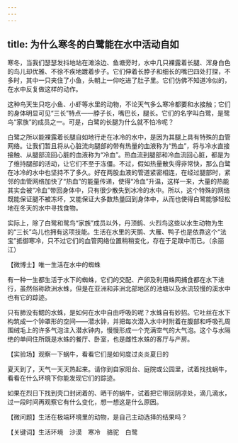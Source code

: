 ```yaml
---
---
---
```

title: 为什么寒冬的白鹭能在水中活动自如
---




寒冬，当我们瑟瑟发抖地站在滩涂边、鱼塘旁时，水中几只裸露着长腿、浑身白色的鸟儿却优雅、不徐不疾地踱着步子。它们伸着长脖子和细长的嘴巴四处打探，不多时，其中一只夹住了小鱼，头朝上一仰吃进了肚子里。它们仿佛不知道冷似的，在水中反复做这样的动作。

这种鸟天生只吃小鱼、小虾等水里的动物，不论天气多么寒冷都要和水接触；它们的身体明显可见“三长”特点——脖子长，嘴巴长，腿长。它们的名字叫白鹭，是鹭鸟“家族”的成员之一。可是，白鹭的长腿为什么就不怕冷呢？

白鹭之所以能裸露着长腿自如地行走在冰冷的水中，是因为其腿上具有特殊的血管网络。让我们暂且将从心脏流向腿部的带有热量的血液称为“热血”，将与冷水直接接触、从腿部流回心脏的血液称为“冷血”。热血流到腿部和冷血流回心脏，都是为了维持腿部的活动，让它们不至于冻僵。不过，假如热量散失得非常快，那么白鹭在冰冷的水中也坚持不了多久。好在两股血液的管道紧密相连，在经过腿部时，紧邻的血管网络加快了“热血”的能量传递，使得“冷血”升温，这样一来，大量的热能其实会被“冷血”带回身体中，只有很少散失到冰冷的水中。所以，这个特殊的网络既能保证腿不被冻坏，又能保证大多数热量回到身体中，从而也使得白鹭能够轻松地在冬天的水中寻找食物。



实际上，除了白鹭和鹭鸟“家族”成员以外，丹顶鹤、火烈鸟这些以水生动物为生的“三长”鸟儿也拥有这项技能。生活在水里的天鹅、大雁、鸭子也是依靠这个“法宝”抵御寒冷，只不过它们的血管网络位置稍稍变化，存在于足蹼中而已。（余丽江）





【微博士】唯一生活在水中的蜘蛛

有一种一生都生活于水下的蜘蛛，它们的交配、产卵及利用蛛网捕食都在水下进行，虽然俗称欧洲水蛛，但是在亚洲和非洲北部地区的池塘以及水流较慢的溪水中也有它的踪迹。

只有肺没有鳃的水蛛，是如何在水中自由呼吸的呢？水蛛自有妙招。它吐丝在水下构筑成一个钟罩形的空间——潜水钟，并把每次潜入水中时附着在腹部和呼吸孔周围绒毛上的许多气泡注入潜水钟内，慢慢形成一个充满空气的大气泡。这个与水隔绝的单间住所既是水蛛的餐厅、卧室，也是雌性水蛛的客厅与产房。

【实验场】观察一下蜗牛，看看它们是如何度过炎炎夏日的



夏天到了，天气一天天热起来。请你到自家阳台、庭院或公园里，试着找找蜗牛，看看在什么环境下你能发现它们的踪迹。

如果在烈日下找到壳口封闭着的、晒干的蜗牛，试着把它带回阴凉处，滴几滴水，过一段时间再观察它有什么变化，想一想这是什么原因。

【微问题】生活在极端环境里的动物，是自己主动选择的结果吗？

【关键词】生活环境　沙漠　寒冷　骆驼　白鹭